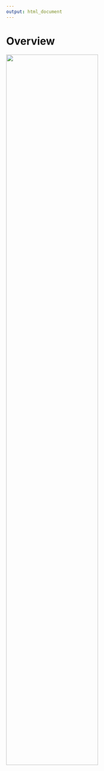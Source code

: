 ```yaml
---
output: html_document
---
```

# **Overview**
<img src = "overview.png" width = "70%" height = "auto">